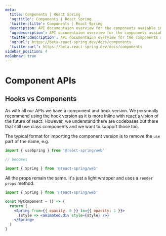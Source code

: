 ```yaml
---
meta:
  title: Components | React Spring
  'og:title': Components | React Spring
  'twitter:title': Components | React Spring
  description: API documentaion overview for the components avaiable in React Spring.
  'og:description': API documentaion overview for the components avaiable in React Spring.
  'twitter:description': API documentaion overview for the components avaiable in React Spring.
  'og:url': https://beta.react-spring.dev/docs/components
  'twitter:url': https://beta.react-spring.dev/docs/components
sidebar_position: 4
noSubnav: true
---
```


# Component APIs

## Hooks vs Components

As with all our APIs we have a component and hook version. We personally
recommend using the hook version as it is more inline with react's vision
of the future of react. However, we understand there are codebases out there
that still use class components and we want to support those too.

The typical format for importing the component version is to remove the `use` part of the name, e.g.

```jsx
import { useSpring } from '@react-spring/web'

// becomes

import { Spring } from '@react-spring/web'
```

All the props remain the same. It's just a light wrapper and uses a `render props` method:

```jsx
import { Spring } from '@react-spring/web'

const MyComponent = () => {
  return (
    <Spring from={{ opacity: 0 }} to={{ opacity: 1 }}>
      {style => <animated.div style={style} />}
    </Spring>
  )
}
```

